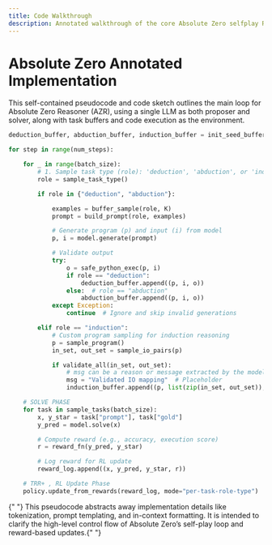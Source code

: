 ```yaml
---
title: Code Walkthrough
description: Annotated walkthrough of the core Absolute Zero selfplay RL loop
---
```


# Absolute Zero Annotated Implementation

This self-contained pseudocode and code sketch outlines the main loop for Absolute Zero Reasoner (AZR),
using a single LLM as both proposer and solver, along with task buffers and code execution as the environment.

```python
deduction_buffer, abduction_buffer, induction_buffer = init_seed_buffers(base_model)

for step in range(num_steps):

    for _ in range(batch_size):
        # 1. Sample task type (role): 'deduction', 'abduction', or 'induction'
        role = sample_task_type()

        if role in {"deduction", "abduction"}:

            examples = buffer_sample(role, K)
            prompt = build_prompt(role, examples)

            # Generate program (p) and input (i) from model
            p, i = model.generate(prompt)

            # Validate output
            try:
                o = safe_python_exec(p, i)
                if role == "deduction":
                    deduction_buffer.append((p, i, o))
                else:  # role == "abduction"
                    abduction_buffer.append((p, i, o))
            except Exception:
                continue  # Ignore and skip invalid generations

        elif role == "induction":
            # Custom program sampling for induction reasoning
            p = sample_program()
            in_set, out_set = sample_io_pairs(p)

            if validate_all(in_set, out_set):
                # msg can be a reason or message extracted by the model
                msg = "Validated IO mapping"  # Placeholder
                induction_buffer.append((p, list(zip(in_set, out_set)), msg))

    # SOLVE PHASE
    for task in sample_tasks(batch_size):
        x, y_star = task["prompt"], task["gold"]
        y_pred = model.solve(x)

        # Compute reward (e.g., accuracy, execution score)
        r = reward_fn(y_pred, y_star)

        # Log reward for RL update
        reward_log.append((x, y_pred, y_star, r))

    # TRR+ , RL Update Phase
    policy.update_from_rewards(reward_log, mode="per-task-role-type")

```

<Note title="About this Code" type="danger">
  {" "}
  This pseudocode abstracts away implementation details like tokenization, prompt
  templating, and in-context formatting. It is intended to clarify the high-level
  control flow of Absolute Zero’s self-play loop and reward-based updates.{" "}
</Note>
